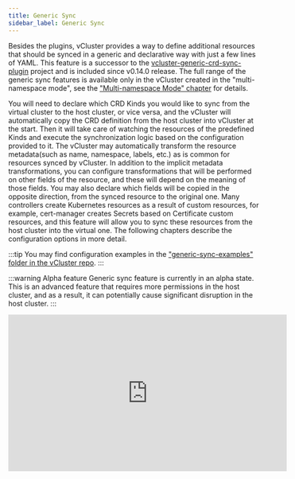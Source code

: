 ```yaml
---
title: Generic Sync
sidebar_label: Generic Sync
---
```


Besides the plugins, vCluster provides a way to define additional resources that should be synced in a generic and declarative way with just a few lines of YAML. This feature is a successor to the [vcluster-generic-crd-sync-plugin](https://github.com/loft-sh/vcluster-generic-crd-sync-plugin) project and is included since v0.14.0 release. The full range of the generic sync features is available only in the vCluster created in the "multi-namespace mode", see the ["Multi-namespace Mode" chapter](./multi_namespace_mode.mdx) for details.

You will need to declare which CRD Kinds you would like to sync from the virtual cluster to the host cluster, or vice versa, and the vCluster will automatically copy the CRD definition from the host cluster into vCluster at the start. Then it will take care of watching the resources of the predefined Kinds and execute the synchronization logic based on the configuration provided to it. The vCluster may automatically transform the resource metadata(such as name, namespace, labels, etc.) as is common for resources synced by vCluster. In addition to the implicit metadata transformations, you can configure transformations that will be performed on other fields of the resource, and these will depend on the meaning of those fields. You may also declare which fields will be copied in the opposite direction, from the synced resource to the original one.
Many controllers create Kubernetes resources as a result of custom resources, for example, cert-manager creates Secrets based on Certificate custom resources, and this feature will allow you to sync these resources from the host cluster into the virtual one. The following chapters describe the configuration options in more detail.

:::tip
You may find configuration examples in the ["generic-sync-examples" folder in the vCluster repo](https://github.com/loft-sh/vcluster/tree/main/generic-sync-examples).
:::

:::warning Alpha feature
Generic sync feature is currently in an alpha state. This is an advanced feature that requires more permissions in the host cluster, and as a result, it can potentially cause significant disruption in the host cluster.
:::

<div class="videoWrapper">
	<iframe width="560" height="315" src="https://www.youtube.com/embed/6dIplR8_z38" title="YouTube video player" frameborder="0" allow="accelerometer; autoplay; clipboard-write; encrypted-media; gyroscope; picture-in-picture; web-share" allowfullscreen></iframe>
</div>
